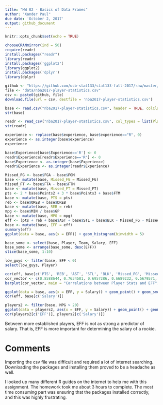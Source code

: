 ```yaml
---
title: "HW 02 - Basics of Data Frames"
author: "Xander Paul"
due date: 'October 2, 2017'
output: github_document
---
```


```r
knitr::opts_chunk$set(echo = TRUE)
```

```r
chooseCRANmirror(ind = 50)
require(readr)
install.packages("readr")
library(readr)
install.packages('ggplot2')
library(ggplot2)
install.packages('dplyr')
library(dplyr)
```

```r
github <- "https://github.com/ucb-stat133/stat133-fall-2017/raw/master/"
file <- "data/nba2017-player-statistics.csv"
csv <- paste0(github, file)
download.file(url = csv, destfile = 'nba2017-player-statistics.csv')
```

```r
base <- read.csv("nba2017-player-statistics.csv", header = TRUE, colClasses = c('character', 'character', 'factor', 'character', 'double', rep('integer', 19) ))
str(base)
```
```r
readr <- read_csv("nba2017-player-statistics.csv", col_types = list(Player = 'c', Team = 'c', Position = col_factor(c('C', 'PF', 'PG', 'SF', 'SG')), Experience = 'c', Salary = 'n', Rank = 'i', Age = 'i', GP = 'i', GS = 'i', MIN = 'i', FGM = 'i', FGA = 'i', Points3 = 'i', Points3_atts = 'i', Points2 = 'i', Points2_atts = 'i', FTM = 'i', FTA = 'i', OREB = 'i', DREB = 'i', AST = 'i', STL = 'i', BLK = 'i', TO = 'i'))
str(readr)
```
```r
experience <- replace(base$experience, base$experience=="R", 0)
experience <- as.integer(base$experience)
experience
```
```r
base$Experience[base$Experience=='R'] <- 0
readr$Experience[readr$Experience=='R'] <- 0
base$Experience <- as.integer(base$Experience)
readr$Experience <- as.integer(readr$Experience)
```

```r
Missed_FG <- base$FGA - base$FGM
base <- mutate(base, Missed_FG = Missed_FG)
Missed_FT <- base$FTA - base$FTM
base <- mutate(base, Missed_FT = Missed_FT)
pts <- 2 * base$Points2 + 3 * base$Points3 + base$FTM
base <- mutate(base, PTS = pts)
reb <- base$OREB + base$DREB
base <- mutate(base, REB = reb)
mpg <- base$MIN / base$GP
base <- mutate(base, MPG = mpg)
eff <- (pts + reb + base$AST + base$STL + base$BLK - Missed_FG - Missed_FT - base$TO) / base$GP
base <- mutate(base, EFF = eff)
summary(eff)
ggplot(data = base, aes(x = EFF)) + geom_histogram(binwidth = 5)
```

```r
base_some <- select(base, Player, Team, Salary, EFF)
base_some <- arrange(base_some, desc(EFF))
slice(base_some, 1:10)
```
```r
low_guys <- filter(base, EFF < 0)
select(low_guys, Player)
```
```r
cor(eff, base[c('PTS', 'REB', 'AST', 'STL', 'BLK', 'Missed_FG', 'Missed_FT', 'TO')])
cor_vector <- c(0.8588644, 0.7634501, 0.6957286, 0.6689232, 0.5679571, -0.7271456, -0.7722477, -0.8003289)
barplot(cor_vector, main = "Correlations between Player Stats and EFF", names.arg = c('PTS', 'REB', 'STL', 'AST', 'BLK', 'Missed_FT', 'Missed_FG', 'TO'), cex.names = 0.6, abline(a = 0, b = 0), col = ifelse(cor_vector > 0, 'gray', 'red'))
```

```r
ggplot(data = base, aes(x = EFF, y = Salary)) + geom_point() + geom_smooth(method = 'loess')
cor(eff, base[c('Salary')])
```
```r
players2 <- filter(base, MPG > 20)
ggplot(data = players2, aes(x = EFF, y = Salary)) + geom_point() + geom_smooth(method = 'loess')
cor(players2[c('EFF')], players2[c('Salary')])
```
Between more established players, EFF is not as strong a predictor of salary. That is, EFF is more important for determining the salary of a rookie.

# Comments

Importing the csv file was difficult and required a lot of internet searching. Downloading the packages and installing them proved to be a headache as well. 

I looked up many different R guides on the internet to help me with this assignment. The homework took me about 3 hours to complete. The most time consuming part was ensuring that the packages installed correctly, and this was highly frustrating. 

